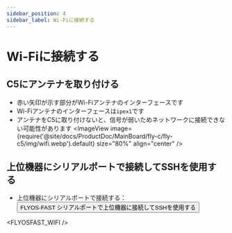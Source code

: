 ```yaml
---
sidebar_position: 4
sidebar_label: Wi-Fiに接続する
---
```



# Wi-Fiに接続する

## C5にアンテナを取り付ける

* 赤い矢印が示す部分がWi-Fiアンテナのインターフェースです
* Wi-Fiアンテナのインターフェースは`ipex1`です
* アンテナをC5に取り付けないと、信号が弱いためネットワークに接続できない可能性があります
<ImageView image={require('@site/docs/ProductDoc/MainBoard/fly-c/fly-c5/img/wifi.webp').default} size="80%" align="center" />  

## 上位機器にシリアルポートで接続してSSHを使用する

* 上位機器にシリアルポートで接続する：<Button variant="contained" disableElevation component="a" rel="noopener" href="/docs/ProductDoc/SBC/fly-pi-v2/ssh#flyos-fast-シリアルポートで上位機器に接続してsshを使用する">FLYOS-FAST シリアルポートで上位機器に接続してSSHを使用する</Button>

<FLYOSFAST_WIFI />
